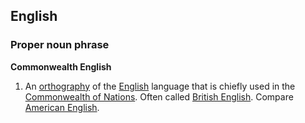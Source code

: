 ==English==
===Proper noun phrase===
{{wikipedia}}
'''Commonwealth English'''
# An [[orthography]] of the [[English]] language that is chiefly used in the [[Commonwealth of Nations]].  Often called [[British English]].  Compare [[American English]].